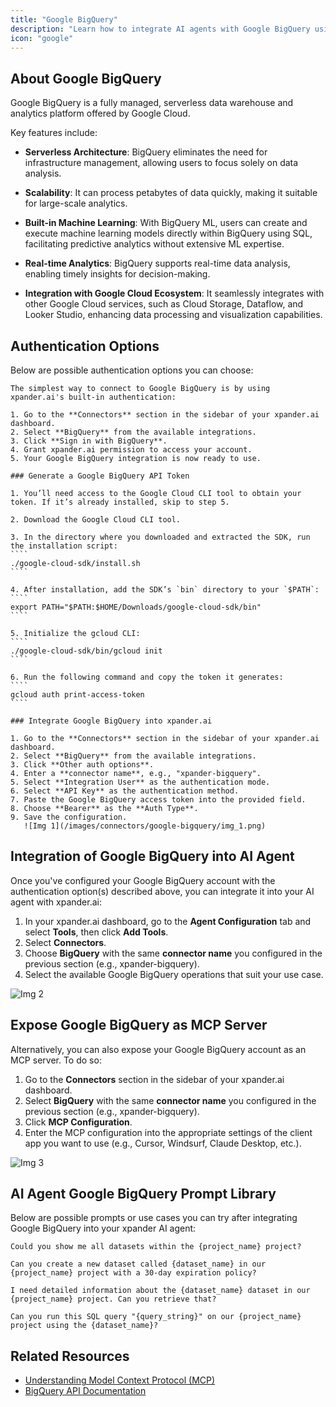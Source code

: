 ```yaml
---
title: "Google BigQuery"
description: "Learn how to integrate AI agents with Google BigQuery using xpander.ai. Create intelligent workflows that automatically query, analyze, and act on large-scale datasets."
icon: "google"
---
```


## About Google BigQuery

Google BigQuery is a fully managed, serverless data warehouse and analytics platform offered by Google Cloud. 

Key features include:

- **Serverless Architecture**: BigQuery eliminates the need for infrastructure management, allowing users to focus solely on data analysis. 

- **Scalability**: It can process petabytes of data quickly, making it suitable for large-scale analytics. 

- **Built-in Machine Learning**: With BigQuery ML, users can create and execute machine learning models directly within BigQuery using SQL, facilitating predictive analytics without extensive ML expertise. 

- **Real-time Analytics**: BigQuery supports real-time data analysis, enabling timely insights for decision-making. 

- **Integration with Google Cloud Ecosystem**: It seamlessly integrates with other Google Cloud services, such as Cloud Storage, Dataflow, and Looker Studio, enhancing data processing and visualization capabilities.


## Authentication Options

Below are possible authentication options you can choose:

<Tabs>

  <Tab title="Built-in xpander.ai Auth">

    The simplest way to connect to Google BigQuery is by using xpander.ai's built-in authentication:

    1. Go to the **Connectors** section in the sidebar of your xpander.ai dashboard.  
    2. Select **BigQuery** from the available integrations.  
    3. Click **Sign in with BigQuery**.  
    4. Grant xpander.ai permission to access your account.  
    5. Your Google BigQuery integration is now ready to use.

  </Tab>

  <Tab title="API Access">

    ### Generate a Google BigQuery API Token

    1. You’ll need access to the Google Cloud CLI tool to obtain your token. If it’s already installed, skip to step 5.

    2. Download the Google Cloud CLI tool.

    3. In the directory where you downloaded and extracted the SDK, run the installation script:  
    ````
    ./google-cloud-sdk/install.sh
    ````

    4. After installation, add the SDK’s `bin` directory to your `$PATH`:  
    ````
    export PATH="$PATH:$HOME/Downloads/google-cloud-sdk/bin"
    ````

    5. Initialize the gcloud CLI:  
    ````
    ./google-cloud-sdk/bin/gcloud init
    ````

    6. Run the following command and copy the token it generates:  
    ````
    gcloud auth print-access-token
    ````

    ### Integrate Google BigQuery into xpander.ai

    1. Go to the **Connectors** section in the sidebar of your xpander.ai dashboard.  
    2. Select **BigQuery** from the available integrations.  
    3. Click **Other auth options**.  
    4. Enter a **connector name**, e.g., "xpander-bigquery".  
    5. Select **Integration User** as the authentication mode. 
    6. Select **API Key** as the authentication method.   
    7. Paste the Google BigQuery access token into the provided field.  
    8. Choose **Bearer** as the **Auth Type**.  
    9. Save the configuration.  
       ![Img 1](/images/connectors/google-bigquery/img_1.png)

  </Tab>

</Tabs>

## Integration of Google BigQuery into AI Agent

Once you've configured your Google BigQuery account with the authentication option(s) described above, you can integrate it into your AI agent with xpander.ai:

1. In your xpander.ai dashboard, go to the **Agent Configuration** tab and select **Tools**, then click **Add Tools**. 
2. Select **Connectors**.  
3. Choose **BigQuery** with the same **connector name** you configured in the previous section (e.g., xpander-bigquery).  
4. Select the available Google BigQuery operations that suit your use case.  

![Img 2](/images/connectors/google-bigquery/img_2.png)

## Expose Google BigQuery as MCP Server

Alternatively, you can also expose your Google BigQuery account as an MCP server. To do so:

1. Go to the **Connectors** section in the sidebar of your xpander.ai dashboard.  
2. Select **BigQuery** with the same **connector name** you configured in the previous section (e.g., xpander-bigquery).  
3. Click **MCP Configuration**.  
4. Enter the MCP configuration into the appropriate settings of the client app you want to use (e.g., Cursor, Windsurf, Claude Desktop, etc.).

![Img 3](/images/connectors/google-bigquery/img_3.png)

## AI Agent Google BigQuery Prompt Library

Below are possible prompts or use cases you can try after integrating Google BigQuery into your xpander AI agent:

```
Could you show me all datasets within the {project_name} project?
```

````
Can you create a new dataset called {dataset_name} in our {project_name} project with a 30-day expiration policy?
````

```
I need detailed information about the {dataset_name} dataset in our {project_name} project. Can you retrieve that?
```

```
Can you run this SQL query "{query_string}" on our {project_name} project using the {dataset_name}?
```

## Related Resources

- [Understanding Model Context Protocol (MCP)](/user-guide/backend-configuration/connectors)
- [BigQuery API Documentation](https://cloud.google.com/bigquery/docs/reference/rest)